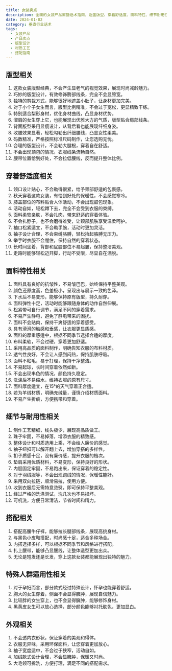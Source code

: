 ```yaml
---
title: 女装卖点
description: 全面的女装产品直播话术指南，涵盖版型、穿着舒适度、面料特性、细节耐用性、搭配建议等多个维度
date: 2024-01-02
category: 垂直行业话术
tags:
  - 女装产品
  - 产品卖点
  - 版型设计
  - 材质工艺
  - 搭配指南
---
```


## 版型相关

1. 这款女装版型经典，不会产生显老气的视觉效果，展现时尚减龄魅力。
2. 巧妙的版型设计，有效修饰胯部线条，完全不会显胯宽。
3. 独特的剪裁方式，能够很好地遮盖小肚子，让身材更加完美。
4. 对于小个子女生而言，版型比例精准，不会过于宽松，更显精致干练。
5. 特别适合梨形身材，优化身材曲线，凸显身材优势。
6. 溜肩的女生穿上它，也能展现出优雅大方的气质，版型贴合肩部线条。
7. 背面版型采用显瘦设计，从背后看也能展现纤细身姿。
8. 收腰效果显著，轻松勾勒出纤细腰线，凸显女性柔美。
9. 码数精准，严格按照标准尺码制作，让您选购无忧。
10. 合理的版型设计，不会勒大腿根，穿着自在舒适。
11. 不会出现顶包的情况，衣服线条流畅自然。
12. 腰带位置恰到好处，不会拉低腰线，反而提升整体比例。

## 穿着舒适度相关

1. 领口设计贴心，不会勒得很紧，给予颈部舒适的包裹感。
2. 秋天穿着这款女装，有恰到好处的保暖性，不会感觉寒冷。
3. 膝盖部位的布料贴合人体活动，不会出现鼓包现象。
4. 活动自如，轻松蹲下去，完全不会受到衣服的束缚。
5. 面料柔软亲肤，不会扎肉，带来舒适的穿着体验。
6. 不会扎脖子，也不会磨得难受，让颈部肌肤享受温柔呵护。
7. 袖口松紧适宜，不会勒手腕，活动时更加灵活。
8. 袖子设计合理，不会束缚胳膊，轻松抬起胳膊无压力。
9. 举手时衣服不会绷住，保持自然的穿着状态。
10. 长时间坐着，背部和屁股部位不易起皱，保持整洁美观。
11. 走路时能够轻松迈开脚，行动不受限，尽显自在洒脱。

## 面料特性相关

1. 面料具有良好的抗皱性，不易皱巴巴，始终保持平整美观。
2. 颜色还原度高，色差极小，呈现出与展示一致的色泽。
3. 下水后不易变形，能够保持原有版型，持久耐穿。
4. 面料弹性十足，活动时能够跟随身体的动作自然伸展。
5. 松紧带可自行调节，满足不同的穿着需求。
6. 不易产生静电，避免了静电带来的困扰。
7. 面料不会贴肉，保持干爽舒适的穿着感受。
8. 具有滑滑的触感和垂感，让衣服更显质感。
9. 面料的厚重感适中，根据不同季节选择合适的厚度。
10. 布料柔软，不会过硬，穿着更加舒适。
11. 采用高品质的面料制作，明确告知衣服的布料材质。
12. 透气性良好，不会让人感到闷热，保持肌肤呼吸。
13. 面料不粘毛，易于打理，保持干净整洁。
14. 不易起球，长时间穿着依然如新。
15. 不会出现串色的情况，颜色持久稳定。
16. 洗涤后不易缩水，维持衣服的原有尺寸。
17. 面料厚度适宜，在15°的天气穿着正合适。
18. 若为羊绒材质，明确充绒量，谨慎介绍材质面料。
19. 不易产生折痕，方便携带和穿着。

## 细节与耐用性相关

1. 制作工艺精细，线头极少，展现高品质做工。
2. 珠子牢固，不易掉落，增添衣服的精致感。
3. 整体设计和材质选用上乘，不会给人廉价的感觉。
4. 袖子纽扣可以解开翻上去，增加穿搭的多样性。
5. 扣子质感十足，没有廉价感，提升衣服的档次。
6. 垫肩采用优质材料，不易变形，保持良好的形状。
7. 内胆固定牢固，不易跑出来，保证穿着的稳定性。
8. 对于羽绒服等，不会出现跑绒的情况，保暖性能好。
9. 采用双向拉链，顺滑易拉，使用方便。
10. 收到衣服后无需特意烫熨，即可保持平整美观。
11. 经过严格的洗涤测试，洗几次也不易损坏。
12. 可机洗，方便日常清洁，节省时间和精力。

## 搭配相关

1. 搭配高腰牛仔裤，能够拉长腿部线条，展现高挑身材。
2. 与黑色小皮鞋搭配，时尚感十足，适合多种场合。
3. 内搭选择多样，可以根据不同季节和风格进行搭配。
4. 扎上腰带，能够凸显腰线，让整体造型更加出众。
5. 无论是短发还是长发，穿上这款女装都能展现出独特的魅力。

## 特殊人群适用性相关

1. 对于孕妇而言，部分款式经过特殊设计，怀孕也能穿着舒适。
2. 胸大的女生穿着，侧面不会显得臃肿，展现自信魅力。
3. 比较胖的女生穿上，也不会显得臃肿，能够修饰身材。
4. 黑黄皮女生可以放心选择，部分颜色能够衬托肤色，更加显白。

## 外观相关

1. 不会透内衣形状，保证穿着的美观和得体。
2. 衣服无异味，采用环保面料，让您穿着更加放心。
3. 袖子宽度适中，不会过于狭窄，活动自如。
4. 加绒款式设计合理，不会显臃肿，保暖又时尚。
5. 大毛领可拆洗，方便打理，满足不同的搭配需求。